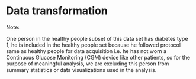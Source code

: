 # Data transformation

Note:

One person in the healthy people subset of this data set has diabetes type 1, he is included in the healthy people set because he followed protocol same as healthy people for data acquisition i.e. he has not worn a Continuous Glucose Monitoring (CGM) device like other patients, so for the purpose of meaningful analysis, we are excluding this person from summary statistics or data visualizations used in the analysis.